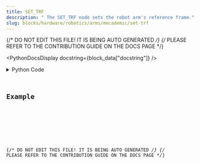 ```yaml
---
title: SET_TRF
description: " The SET_TRF node sets the robot arm's reference frame."
slug: blocks/hardware/robotics/arms/mecademic/set-trf
---
```


{/* DO NOT EDIT THIS FILE! IT IS BEING AUTO GENERATED */}
{/* PLEASE REFER TO THE CONTRIBUTION GUIDE ON THE DOCS PAGE */}


<PythonDocsDisplay docstring={block_data["docstring"]} />
<details>
<summary>Python Code</summary>



<Code code={pythonCode} lang="py" wrap theme="dracula" />

[Find this Flojoy Block on GitHub](https://github.com/flojoy-ai/blocks/blob/main/blocks/HARDWARE/ROBOTICS/ARMS/MECADEMIC/SET_TRF/SET_TRF.py)

</details>

## Example


<GetHelpWidget />


<AppDisplay app={app} blockName="SET_TRF" client:visible />


<Example />

{/* DO NOT EDIT THIS FILE! IT IS BEING AUTO GENERATED */}
{/* PLEASE REFER TO THE CONTRIBUTION GUIDE ON THE DOCS PAGE */}
